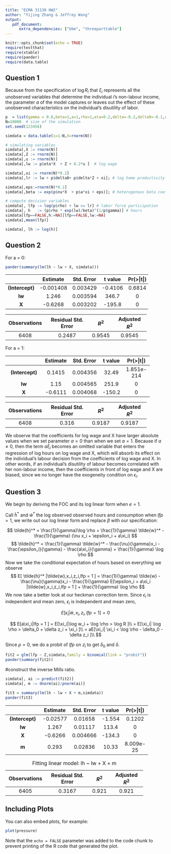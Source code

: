 ```yaml
---
title: "ECMA 31130 HW2"
author: "Yijing Zhang & Jeffrey Wang"
output: 
   pdf_document:
      extra_dependencies: ["bbm", "threeparttable"]
---
```


```r
knitr::opts_chunk$set(echo = TRUE)
require(testthat)
require(xtable)
require(pander)
require(data.table)
```

## Question 1

Because from the specification of $\log R_i$ that $\xi_i$ represents all the unobserved variables that determine the individual $i$'s non-labour income, the parameter $a$ of the model captures or leaves out the effect of these unobserved characteristics on the individual's disutility of labor. 

```r
p  = list(gamma = 0.8,beta=1,a=1,rho=1,eta=0.2,delta=-0.2,delta0=-0.1,nu=0.5) # parameters
N=10000  # size of the simulation
set.seed(123456)

simdata = data.table(i=1:N,X=rnorm(N))

# simulating variables
simdata[,X := rnorm(N)]
simdata[,Z := rnorm(N)]
simdata[,u := rnorm(N)]
simdata[,lw := p$eta*X  + Z + 0.2*u ]  # log wage

simdata[,xi := rnorm(N)*0.2]
simdata[,lr := lw + p$delta0+ p$delta*Z + xi]; # log home productivity

simdata[,eps:=rnorm(N)*0.2]
simdata[,beta := exp(p$nu*X  + p$a*xi + eps)]; # heterogenous beta coefficient

# compute decision variables
simdata[, lfp := log(p$rho) + lw >= lr] # labor force participation
simdata[, h   := (p$rho * exp(lw)/beta)^(1/p$gamma)] # hours
simdata[lfp==FALSE,h:=NA][lfp==FALSE,lw:=NA]
simdata[,mean(lfp)]

simdata[, lh := log(h)]
```

## Question 2

For a = 0:

```r
pander(summary(lm(lh ~ lw + X, simdata)))
```
---------------------------------------------------------------
     &nbsp;        Estimate    Std. Error   t value   Pr(>|t|) 
----------------- ----------- ------------ --------- ----------
 **(Intercept)**   -0.001408    0.003429    -0.4106    0.6814  

     **lw**          1.246      0.003594     346.7       0     

      **X**         -0.6268     0.003202    -195.8       0     
---------------------------------------------------------------


--------------------------------------------------------------
 Observations   Residual Std. Error   $R^2$    Adjusted $R^2$ 
-------------- --------------------- -------- ----------------
     6408             0.2487          0.9545       0.9545     
--------------------------------------------------------------

For a = 1:

----------------------------------------------------------------
     &nbsp;        Estimate   Std. Error   t value    Pr(>|t|)  
----------------- ---------- ------------ --------- ------------
 **(Intercept)**    0.1415     0.004356     32.49    1.851e-214 

     **lw**          1.15      0.004565     251.9        0      

      **X**        -0.6111     0.004068    -150.2        0      
----------------------------------------------------------------


--------------------------------------------------------------
 Observations   Residual Std. Error   $R^2$    Adjusted $R^2$ 
-------------- --------------------- -------- ----------------
     6408              0.316          0.9187       0.9187     
--------------------------------------------------------------


We observe that the coefficients for log wage and X have larger absolute values when we set parameter $a = 0$ than when we set $a = 1$. Because if $a \neq 0$, then the term $a\xi_i$ becomes an omitted variable that enters the regression of log hours on log wage and X, which will absorb its effect on the individual's labour decision from the coefficients of log wage and X. In other words, if an individual's disutility of labour becomes correlated with her non-labour income, then the coefficients in front of log wage and X are biased, since we no longer have the exogeneity condition on $\epsilon_i$. 

## Question 3

We begin by deriving the FOC and its log linear form when $e = 1$.


Call $\tilde{h}^*$ and $\tilde{w}^*$ the log observed observed hours and consumption when $lfp = 1$, we write out our log linear form and replace $\beta$ with our specification:

$$
 \tilde{h}^* = \frac{1}{\gamma}\log \rho + \frac{1}{\gamma}  \tilde{w}^* - \frac{1}{\gamma} (\nu x_i + \epsilon_i + a\xi_i)
$$
$$
 \tilde{h}^* = \frac{1}{\gamma}  \tilde{w}^* - \frac{\nu}{\gamma}x_i - \frac{\epsilon_i}{\gamma} - \frac{a\xi_i}{\gamma} + \frac{1}{\gamma} \log \rho
$$
Now we take the conditional expectation of hours based on everything we observe
$$
E[ \tilde{h}^* |\tilde{w},x_i,z_i,lfp = 1 ] = \frac{1}{\gamma} \tilde{w} - \frac{\nu}{\gamma}x_i - \frac{1}{\gamma} E[\epsilon_i + a\xi_i |\tilde{w},x_i,z_i,lfp = 1 ] + \frac{1}{\gamma} \log \rho
$$
We now take a better look at our heckman correction term. Since $\epsilon_i$ is independent and mean zero,
$\epsilon_i$ is independent and mean zero, 

$$
E[\epsilon_i | \tilde{w},x_i,z_i,lfp = 1] = 0 
$$

$$
E[a\xi_i|lfp = 1 ] = E[\xi_i|\log w_i + \log \rho > \log R ]\\ = E[\xi_i| \log \rho > \delta_0 + \delta z_i + \xi_i ]\\ = aE[\xi_i| \xi_i < \log \rho - \delta_0 - \delta z_i ]\\
$$

Since $\rho = 0$, we do a probit of $lfp$ on $z_i$ to get $\delta_0$ and $\delta$.
```r
fit2 = glm(lfp ~ Z,simdata,family = binomial(link = "probit"))
pander(summary(fit2)) 
```


#construct the inverse Mills ratio.
```r
simdata[, ai := predict(fit2)]  
simdata[, m := dnorm(ai)/pnorm(ai)]   

fit3 = summary(lm(lh ~ lw + X + m,simdata))
pander(fit3)
```

---------------------------------------------------------------
     &nbsp;        Estimate   Std. Error   t value   Pr(>|t|)  
----------------- ---------- ------------ --------- -----------
 **(Intercept)**   -0.02577    0.01658     -1.554     0.1202   

     **lw**         1.267      0.01117      113.4        0     

      **X**        -0.6266     0.004666    -134.3        0     

      **m**         0.293      0.02836      10.33    8.009e-25 
---------------------------------------------------------------


-------------------------------------------------------------
 Observations   Residual Std. Error   $R^2$   Adjusted $R^2$ 
-------------- --------------------- ------- ----------------
     6405             0.3167          0.921       0.921      
-------------------------------------------------------------

Table: Fitting linear model: lh ~ lw + X + m

## Including Plots

You can also embed plots, for example:

```r
plot(pressure)
```

Note that the `echo = FALSE` parameter was added to the code chunk to prevent printing of the R code that generated the plot.
